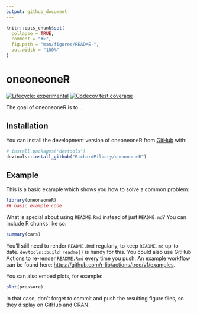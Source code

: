 ```yaml
---
output: github_document
---
```


<!-- README.md is generated from README.Rmd. Please edit that file -->

```r
knitr::opts_chunk$set(
  collapse = TRUE,
  comment = "#>",
  fig.path = "man/figures/README-",
  out.width = "100%"
)
```

# oneoneoneR

<!-- badges: start -->
[![Lifecycle: experimental](https://img.shields.io/badge/lifecycle-experimental-orange.svg)](https://lifecycle.r-lib.org/articles/stages.html#experimental)
[![Codecov test coverage](https://codecov.io/gh/RichardPilbery/oneoneoneR/branch/main/graph/badge.svg)](https://app.codecov.io/gh/RichardPilbery/oneoneoneR?branch=main)
<!-- badges: end -->

The goal of oneoneoneR is to ...

## Installation

You can install the development version of oneoneoneR from [GitHub](https://github.com/) with:

``` r
# install.packages("devtools")
devtools::install_github("RichardPilbery/oneoneoneR")
```

## Example

This is a basic example which shows you how to solve a common problem:

```r
library(oneoneoneR)
## basic example code
```

What is special about using `README.Rmd` instead of just `README.md`? You can include R chunks like so:

```r
summary(cars)
```

You'll still need to render `README.Rmd` regularly, to keep `README.md` up-to-date. `devtools::build_readme()` is handy for this. You could also use GitHub Actions to re-render `README.Rmd` every time you push. An example workflow can be found here: <https://github.com/r-lib/actions/tree/v1/examples>.

You can also embed plots, for example:

```r
plot(pressure)
```

In that case, don't forget to commit and push the resulting figure files, so they display on GitHub and CRAN.
